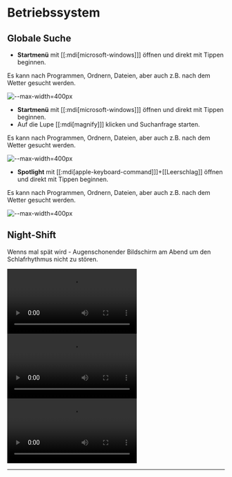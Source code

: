
# Betriebssystem

## Globale Suche

<OsTabs>
  <TabItem value="win11">

- **Startmenü** mit [[:mdi[microsoft-windows]]] öffnen und direkt mit Tippen beginnen.

Es kann nach Programmen, Ordnern, Dateien, aber auch z.B. nach dem Wetter gesucht werden.

![--max-width=400px](/img/byod-basics/win11/global-search.png)

</TabItem>
  <TabItem value="win10">

- **Startmenü** mit [[:mdi[microsoft-windows]]] öffnen  und direkt mit Tippen beginnen.
- Auf die Lupe [[:mdi[magnify]]] klicken und Suchanfrage starten.

Es kann nach Programmen, Ordnern, Dateien, aber auch z.B. nach dem Wetter gesucht werden.

![--max-width=400px](/img/byod-basics/win/global_search.png)

</TabItem>
<TabItem value="mac">


- **Spotlight** mit [[:mdi[apple-keyboard-command]]]+[[Leerschlag]] öffnen und direkt mit Tippen beginnen.

Es kann nach Programmen, Ordnern, Dateien, aber auch z.B. nach dem Wetter gesucht werden.

![--max-width=400px](/img/byod-basics/osx/global_search.png)
</TabItem>
</OsTabs>

## Night-Shift

Wenns mal spät wird - Augenschonender Bildschirm am Abend um den Schlafrhythmus nicht zu stören.

<OsTabs>
  <TabItem value="win11">
    <Video src={useBaseUrl('/img/byod-basics/win11/nightshift.mp4')} />
  </TabItem>
  <TabItem value="win10">
    <Video src={useBaseUrl('/img/byod-basics/win/nightshift.mp4')} />
  </TabItem>
  <TabItem value="mac">
    <Video src={useBaseUrl('/img/byod-basics/osx/nightshift.mp4')} />
  </TabItem>
</OsTabs>

---
